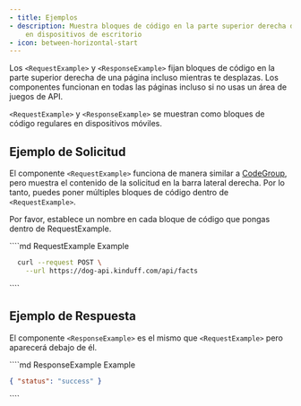 ```yaml
---
- title: Ejemplos
- description: Muestra bloques de código en la parte superior derecha de la página
    en dispositivos de escritorio
- icon: between-horizontal-start
---
```


Los `<RequestExample>` y `<ResponseExample>` fijan bloques de código en la parte superior derecha de una página incluso mientras te desplazas. Los componentes funcionan en todas las páginas incluso si no usas un área de juegos de API.

`<RequestExample>` y `<ResponseExample>` se muestran como bloques de código regulares en dispositivos móviles.

## Ejemplo de Solicitud

El componente `<RequestExample>` funciona de manera similar a [CodeGroup](/es/components/code-groups), pero muestra el contenido de la solicitud en la barra lateral derecha. Por lo tanto, puedes poner múltiples bloques de código dentro de `<RequestExample>`.

Por favor, establece un nombre en cada bloque de código que pongas dentro de RequestExample.

<RequestExample>
  ````md RequestExample Example
  <RequestExample>

  ```bash Request
    curl --request POST \
      --url https://dog-api.kinduff.com/api/facts
  ```

  </RequestExample>
  ````
</RequestExample>

## Ejemplo de Respuesta

El componente `<ResponseExample>` es el mismo que `<RequestExample>` pero aparecerá debajo de él.

<ResponseExample>
  ````md ResponseExample Example
  <ResponseExample>

  ```json Response
  { "status": "success" }
  ```

  </ResponseExample>
  ````
</ResponseExample>
